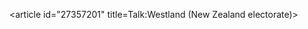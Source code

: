 <article id="27357201" title=Talk:Westland (New Zealand electorate)>
	<talkpage id="27357201" title="Talk:Westland (New Zealand electorate)">
{{WikiProject Elections and Referendums}}
{{WikiProject New Zealand|class=Start |importance=low|politics=yes|politics-importance=low}}
	</talkpage>
</article>